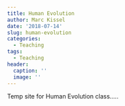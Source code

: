 ```yaml
---
title: Human Evolution
author: Marc Kissel
date: '2018-07-14'
slug: human-evolution
categories:
  - Teaching
tags:
  - Teaching
header:
  caption: ''
  image: ''
---
```


Temp site for Human Evolution class.....




